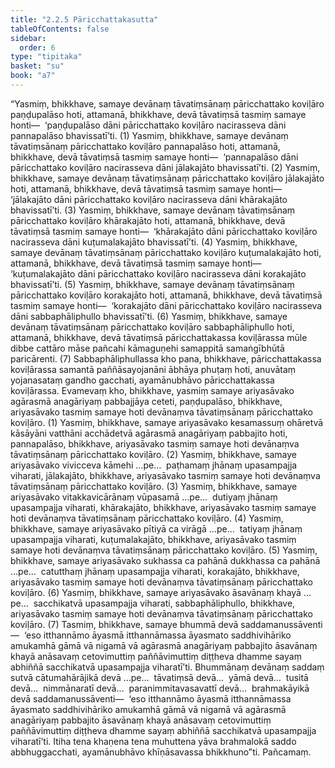 ```yaml
---
title: "2.2.5 Pāricchattakasutta"
tableOfContents: false
sidebar:
  order: 6
type: "tipitaka"
basket: "su"
book: "a7"
---
```



<DynamicBreadcrumb />

<Division number="69" book="a7" bookNo="16" page="486">

<Paragraph number="521" book="a7">
“Yasmiṃ, bhikkhave, samaye devānaṃ tāvatiṃsānaṃ pāricchattako koviḷāro paṇḍupalāso hoti, attamanā, bhikkhave, devā tāvatiṃsā tasmiṃ samaye honti—  ‘paṇḍupalāso dāni pāricchattako koviḷāro nacirasseva dāni pannapalāso bhavissatī’ti. (1)
</Paragraph>

<Paragraph number="522" book="a7">
Yasmiṃ, bhikkhave, samaye devānaṃ tāvatiṃsānaṃ pāricchattako koviḷāro pannapalāso hoti, attamanā, bhikkhave, devā tāvatiṃsā tasmiṃ samaye honti—  ‘pannapalāso dāni pāricchattako koviḷāro nacirasseva dāni jālakajāto bhavissatī’ti. (2)
</Paragraph>

<Paragraph number="523" book="a7">
Yasmiṃ, bhikkhave, samaye devānaṃ tāvatiṃsānaṃ pāricchattako koviḷāro jālakajāto hoti, attamanā, bhikkhave, devā tāvatiṃsā tasmiṃ samaye honti—  ‘jālakajāto dāni pāricchattako koviḷāro nacirasseva dāni khārakajāto bhavissatī’ti. (3)
</Paragraph>

<Paragraph number="524" book="a7">
Yasmiṃ, bhikkhave, samaye devānaṃ tāvatiṃsānaṃ pāricchattako koviḷāro khārakajāto hoti, attamanā, bhikkhave, devā tāvatiṃsā tasmiṃ samaye honti—  ‘khārakajāto dāni pāricchattako koviḷāro nacirasseva dāni kuṭumalakajāto bhavissatī’ti. (4)
</Paragraph>

<Paragraph number="525" book="a7">
Yasmiṃ, bhikkhave, samaye devānaṃ tāvatiṃsānaṃ pāricchattako koviḷāro kuṭumalakajāto hoti, attamanā, bhikkhave, devā tāvatiṃsā tasmiṃ samaye honti—  ‘kuṭumalakajāto dāni pāricchattako koviḷāro nacirasseva dāni korakajāto bhavissatī’ti. (5)
</Paragraph>

<Paragraph number="526" book="a7">
Yasmiṃ, bhikkhave, samaye devānaṃ tāvatiṃsānaṃ pāricchattako koviḷāro korakajāto hoti, attamanā, bhikkhave, devā tāvatiṃsā tasmiṃ samaye honti—  ‘korakajāto dāni pāricchattako koviḷāro nacirasseva dāni sabbaphāliphullo bhavissatī’ti. (6)
</Paragraph>

<Paragraph number="527" book="a7">
Yasmiṃ, bhikkhave, samaye devānaṃ tāvatiṃsānaṃ pāricchattako koviḷāro sabbaphāliphullo hoti, attamanā, bhikkhave, devā tāvatiṃsā pāricchattakassa koviḷārassa mūle dibbe cattāro māse pañcahi kāmaguṇehi samappitā samaṅgībhūtā paricārenti. (7)
</Paragraph>

<Paragraph number="528" book="a7">
Sabbaphāliphullassa kho pana, bhikkhave, pāricchattakassa koviḷārassa samantā paññāsayojanāni ābhāya phuṭaṃ hoti, anuvātaṃ yojanasataṃ gandho gacchati, ayamānubhāvo pāricchattakassa koviḷārassa.
</Paragraph>

<Paragraph number="529" book="a7">
Evamevaṃ kho, bhikkhave, yasmiṃ samaye ariyasāvako agārasmā anagāriyaṃ pabbajjāya ceteti, paṇḍupalāso, bhikkhave, ariyasāvako tasmiṃ samaye hoti devānaṃva tāvatiṃsānaṃ pāricchattako koviḷāro. (1)
</Paragraph>

<Paragraph number="530" book="a7">
Yasmiṃ, bhikkhave, samaye ariyasāvako kesamassuṃ ohāretvā kāsāyāni vatthāni acchādetvā agārasmā anagāriyaṃ pabbajito hoti, pannapalāso, bhikkhave, ariyasāvako tasmiṃ samaye hoti devānaṃva tāvatiṃsānaṃ pāricchattako koviḷāro. (2)
</Paragraph>

<Paragraph number="531" book="a7">
Yasmiṃ, bhikkhave, samaye ariyasāvako vivicceva kāmehi …pe…  paṭhamaṃ jhānaṃ upasampajja viharati, jālakajāto, bhikkhave, ariyasāvako tasmiṃ samaye hoti devānaṃva tāvatiṃsānaṃ pāricchattako koviḷāro. (3)
</Paragraph>

<Paragraph number="532" book="a7">
Yasmiṃ, bhikkhave, samaye ariyasāvako vitakkavicārānaṃ vūpasamā …pe…  dutiyaṃ jhānaṃ upasampajja viharati, khārakajāto, bhikkhave, ariyasāvako tasmiṃ samaye hoti devānaṃva tāvatiṃsānaṃ pāricchattako koviḷāro. (4)
</Paragraph>

<Paragraph number="533" book="a7">
Yasmiṃ, bhikkhave, samaye ariyasāvako pītiyā ca virāgā …pe…  tatiyaṃ jhānaṃ upasampajja viharati, kuṭumalakajāto, bhikkhave, ariyasāvako tasmiṃ samaye hoti devānaṃva tāvatiṃsānaṃ pāricchattako koviḷāro. (5)
</Paragraph>

<Paragraph number="534" book="a7">
Yasmiṃ, bhikkhave, samaye ariyasāvako sukhassa ca pahānā dukkhassa ca pahānā …pe…  catutthaṃ jhānaṃ upasampajja viharati, korakajāto, bhikkhave, ariyasāvako tasmiṃ samaye hoti devānaṃva tāvatiṃsānaṃ pāricchattako koviḷāro. (6)
</Paragraph>

<Paragraph number="535" book="a7">
Yasmiṃ, bhikkhave, samaye ariyasāvako āsavānaṃ khayā …pe…  sacchikatvā upasampajja viharati, sabbaphāliphullo, bhikkhave, ariyasāvako tasmiṃ samaye hoti devānaṃva tāvatiṃsānaṃ pāricchattako koviḷāro. (7)
</Paragraph>

<Paragraph number="536" book="a7">
Tasmiṃ, bhikkhave, samaye bhummā devā saddamanussāventi—  ‘eso itthannāmo āyasmā itthannāmassa āyasmato saddhivihāriko amukamhā gāmā vā nigamā vā agārasmā anagāriyaṃ pabbajito āsavānaṃ khayā anāsavaṃ cetovimuttiṃ paññāvimuttiṃ diṭṭheva dhamme sayaṃ abhiññā sacchikatvā upasampajja viharatī’ti. Bhummānaṃ devānaṃ saddaṃ sutvā cātumahārājikā devā …pe…  tāvatiṃsā devā…  yāmā devā…  tusitā devā…  nimmānaratī devā…  paranimmitavasavattī devā…  brahmakāyikā devā saddamanussāventi—  ‘eso itthannāmo āyasmā itthannāmassa āyasmato saddhivihāriko amukamhā gāmā vā nigamā vā agārasmā anagāriyaṃ pabbajito āsavānaṃ khayā anāsavaṃ cetovimuttiṃ paññāvimuttiṃ diṭṭheva dhamme sayaṃ abhiññā sacchikatvā upasampajja viharatī’ti. Itiha tena khaṇena tena muhuttena yāva brahmalokā saddo abbhuggacchati, ayamānubhāvo khīṇāsavassa bhikkhuno”ti.

</Paragraph>
</Division>

<Paragraph number="537" type="center" book="a7">
Pañcamaṃ.
</Paragraph>